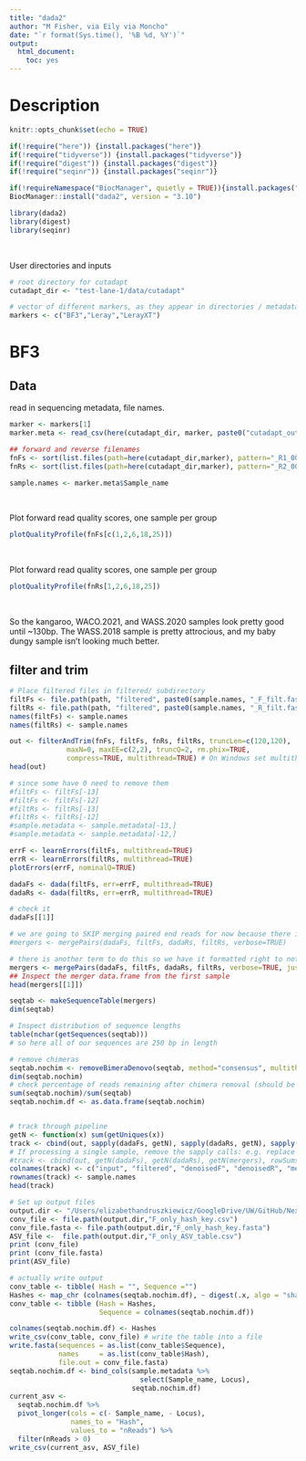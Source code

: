 ```yaml
---
title: "dada2"
author: "M Fisher, via Eily via Moncho"
date: "`r format(Sys.time(), '%B %d, %Y')`"
output: 
  html_document:
    toc: yes
---
```


# Description




```r
knitr::opts_chunk$set(echo = TRUE)

if(!require("here")) {install.packages("here")}
if(!require("tidyverse")) {install.packages("tidyverse")}
if(!require("digest")) {install.packages("digest")}
if(!require("seqinr")) {install.packages("seqinr")}

if(!requireNamespace("BiocManager", quietly = TRUE)){install.packages("BiocManager")}
BiocManager::install("dada2", version = "3.10")

library(dada2)
library(digest)
library(seqinr)
```
<br>

User directories and inputs
```r
# root directory for cutadapt
cutadapt_dir <- "test-lane-1/data/cutadapt"

# vector of different markers, as they appear in directories / metadata file
markers <- c("BF3","Leray","LerayXT")
```


# BF3

## Data

read in sequencing metadata, file names.
```r
marker <- markers[1]
marker.meta <- read_csv(here(cutadapt_dir, marker, paste0("cutadapt_output_metadata_",marker,".csv")))

## forward and reverse filenames
fnFs <- sort(list.files(path=here(cutadapt_dir,marker), pattern="_R1_001.fastq", full.names = TRUE))
fnRs <- sort(list.files(path=here(cutadapt_dir,marker), pattern="_R2_001.fastq", full.names = TRUE))

sample.names <- marker.meta$Sample_name
```
<br>

Plot forward read quality scores, one sample per group
```r
plotQualityProfile(fnFs[c(1,2,6,18,25)])
```
<br>

Plot forward read quality scores, one sample per group
```r
plotQualityProfile(fnRs[1,2,6,18,25])
```
<br>

So the kangaroo, WACO.2021, and WASS.2020 samples look pretty good until ~130bp. The WASS.2018 sample is pretty attrocious, and my baby dungy sample isn't looking much better. 

## filter and trim

```r

# Place filtered files in filtered/ subdirectory
filtFs <- file.path(path, "filtered", paste0(sample.names, "_F_filt.fastq.gz"))
filtRs <- file.path(path, "filtered", paste0(sample.names, "_R_filt.fastq.gz"))
names(filtFs) <- sample.names
names(filtRs) <- sample.names

out <- filterAndTrim(fnFs, filtFs, fnRs, filtRs, truncLen=c(120,120),
              maxN=0, maxEE=c(2,2), truncQ=2, rm.phix=TRUE,
              compress=TRUE, multithread=TRUE) # On Windows set multithread=FALSE
head(out)

```

```r

# since some have 0 need to remove them
#filtFs <- filtFs[-13]
#filtFs <- filtFs[-12]
#filtRs <- filtRs[-13]
#filtRs <- filtRs[-12]
#sample.metadata <- sample.metadata[-13,]
#sample.metadata <- sample.metadata[-12,]

errF <- learnErrors(filtFs, multithread=TRUE)
errR <- learnErrors(filtRs, multithread=TRUE)
plotErrors(errF, nominalQ=TRUE)

dadaFs <- dada(filtFs, err=errF, multithread=TRUE)
dadaRs <- dada(filtRs, err=errR, multithread=TRUE)

# check it 
dadaFs[[1]]

# we are going to SKIP merging paired end reads for now because there is no overlap here 
#mergers <- mergePairs(dadaFs, filtFs, dadaRs, filtRs, verbose=TRUE)

# there is another term to do this so we have it formatted right to not merge them
mergers <- mergePairs(dadaFs, filtFs, dadaRs, filtRs, verbose=TRUE, justConcatenate = TRUE)
## Inspect the merger data.frame from the first sample
head(mergers[[1]])
```

```r
seqtab <- makeSequenceTable(mergers)
dim(seqtab)

# Inspect distribution of sequence lengths
table(nchar(getSequences(seqtab)))
# so here all of our sequences are 250 bp in length 

# remove chimeras 
seqtab.nochim <- removeBimeraDenovo(seqtab, method="consensus", multithread=TRUE, verbose=TRUE)
dim(seqtab.nochim)
# check percentage of reads remaining after chimera removal (should be high)
sum(seqtab.nochim)/sum(seqtab)
seqtab.nochim.df <- as.data.frame(seqtab.nochim)


# track through pipeline
getN <- function(x) sum(getUniques(x))
track <- cbind(out, sapply(dadaFs, getN), sapply(dadaRs, getN), sapply(mergers, getN), rowSums(seqtab.nochim))
# If processing a single sample, remove the sapply calls: e.g. replace sapply(dadaFs, getN) with getN(dadaFs)
#track <- cbind(out, getN(dadaFs), getN(dadaRs), getN(mergers), rowSums(seqtab.nochim))
colnames(track) <- c("input", "filtered", "denoisedF", "denoisedR", "merged", "nonchim")
rownames(track) <- sample.names
head(track)

```

```r

# Set up output files 
output.dir <- "/Users/elizabethandruszkiewicz/GoogleDrive/UW/GitHub/NextGenNEPA_EA/Output/dada2_output/MFtest/LerayXT"
conv_file <- file.path(output.dir,"F_only_hash_key.csv")
conv_file.fasta <- file.path(output.dir,"F_only_hash_key.fasta")
ASV_file <-  file.path(output.dir,"F_only_ASV_table.csv")
print (conv_file)
print (conv_file.fasta)
print(ASV_file)

# actually write output
conv_table <- tibble( Hash = "", Sequence ="")
Hashes <- map_chr (colnames(seqtab.nochim.df), ~ digest(.x, algo = "sha1", serialize = F, skip = "auto")) 
conv_table <- tibble (Hash = Hashes,
                      Sequence = colnames(seqtab.nochim.df))

colnames(seqtab.nochim.df) <- Hashes
write_csv(conv_table, conv_file) # write the table into a file
write.fasta(sequences = as.list(conv_table$Sequence),
            names     = as.list(conv_table$Hash),
            file.out = conv_file.fasta)
seqtab.nochim.df <- bind_cols(sample.metadata %>%
                                select(Sample_name, Locus),
                              seqtab.nochim.df)
current_asv <- 
  seqtab.nochim.df %>%
  pivot_longer(cols = c(- Sample_name, - Locus),
               names_to = "Hash",
               values_to = "nReads") %>%
  filter(nReads > 0) 
write_csv(current_asv, ASV_file)
```